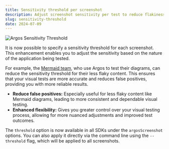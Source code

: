```yaml
---
title: Sensitivity threshold per screenshot
description: Adjust screenshot sensitivity per test to reduce flakiness and improve accuracy, especially for static content like Mermaid diagrams.
slug: sensitivity-threshold
date: 2024-07-09
---
```


![Argos Sensitivity Threshold](/assets/changelogs/sensitivity-threshold/sensitivity-threshold.jpg)

It is now possible to specify a sensitivity threshold for each screenshot. This enhancement enables you to adjust the sensitivity based on the nature of the application being tested.

For example, the [Mermaid team](https://mermaid.js.org/), who use Argos to test their diagrams, can reduce the sensitivity threshold for their less flaky content. This ensures that your visual tests are more accurate and reduces false positives, providing you with more reliable results.

- **Reduce false positives:** Especially useful for less flaky content like Mermaid diagrams, leading to more consistent and dependable visual testing.
- **Enhanced flexibility:** Gives you greater control over your visual testing process, allowing for more nuanced adjustments and improved test outcomes.

The `threshold` option is now available in all SDKs under the `argosScreenshot` options. You can also apply it directly via the command line using the `--threshold` flag, which will be applied to all screenshots.
